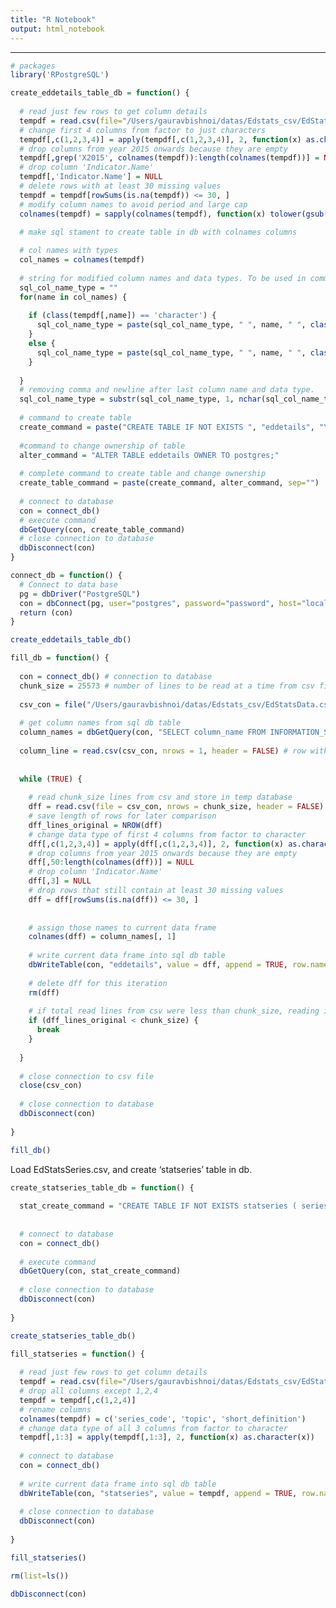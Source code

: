 ```yaml
---
title: "R Notebook"
output: html_notebook
---
```



---

```r
# packages
library('RPostgreSQL')
```



```r
create_eddetails_table_db = function() {
  
  # read just few rows to get column details
  tempdf = read.csv(file="/Users/gauravbishnoi/datas/Edstats_csv/EdStatsData.csv", nrows = 10)
  # change first 4 columns from factor to just characters
  tempdf[,c(1,2,3,4)] = apply(tempdf[,c(1,2,3,4)], 2, function(x) as.character(x))
  # drop columns from year 2015 onwards because they are empty
  tempdf[,grep('X2015', colnames(tempdf)):length(colnames(tempdf))] = NULL
  # drop column 'Indicator.Name'
  tempdf[,'Indicator.Name'] = NULL
  # delete rows with at least 30 missing values
  tempdf = tempdf[rowSums(is.na(tempdf)) <= 30, ]
  # modify column names to avoid period and large cap
  colnames(tempdf) = sapply(colnames(tempdf), function(x) tolower(gsub("\\.", "_", x)), USE.NAMES = FALSE)
  
  # make sql stament to create table in db with colnames columns

  # col names with types
  col_names = colnames(tempdf)
  
  # string for modified column names and data types. To be used in command to create table.
  sql_col_name_type = ""
  for(name in col_names) {
    
    if (class(tempdf[,name]) == 'character') {
      sql_col_name_type = paste(sql_col_name_type, " ", name, " ", class(tempdf[,name]), " varying,", "\n", sep="")
    }
    else {
      sql_col_name_type = paste(sql_col_name_type, " ", name, " ", class(tempdf[,name]), ",", "\n", sep="")
    }
    
  }
  # removing comma and newline after last column name and data type.
  sql_col_name_type = substr(sql_col_name_type, 1, nchar(sql_col_name_type)-2) 
  
  # command to create table
  create_command = paste("CREATE TABLE IF NOT EXISTS ", "eddetails", "\n(\n", sql_col_name_type, "\n)\nWITH (\nOIDS = FALSE\n);\n", sep="")
  
  #command to change ownership of table
  alter_command = "ALTER TABLE eddetails OWNER TO postgres;"
  
  # complete command to create table and change ownership
  create_table_command = paste(create_command, alter_command, sep="")
  
  # connect to database
  con = connect_db()
  # execute command 
  dbGetQuery(con, create_table_command)
  # close connection to database
  dbDisconnect(con)
}

```

```r
connect_db = function() {
  # Connect to data base
  pg = dbDriver("PostgreSQL")
  con = dbConnect(pg, user="postgres", password="password", host="localhost", port=5432, dbname="edstatsdb")
  return (con)
}
```


```r
create_eddetails_table_db()
```


```r
fill_db = function() {
  
  con = connect_db() # connection to database
  chunk_size = 25573 # number of lines to be read at a time from csv file
  
  csv_con = file("/Users/gauravbishnoi/datas/Edstats_csv/EdStatsData.csv", "r") # connection to csv file
  
  # get column names from sql db table
  column_names = dbGetQuery(con, "SELECT column_name FROM INFORMATION_SCHEMA.COLUMNS WHERE TABLE_NAME = 'eddetails';")
  
  column_line = read.csv(csv_con, nrows = 1, header = FALSE) # row with column details, now the file will be read from second row
  
  
  while (TRUE) {
    
    # read chunk_size lines from csv and store in temp database
    dff = read.csv(file = csv_con, nrows = chunk_size, header = FALSE)
    # save length of rows for later comparison
    dff_lines_original = NROW(dff)
    # change data type of first 4 columns from factor to character
    dff[,c(1,2,3,4)] = apply(dff[,c(1,2,3,4)], 2, function(x) as.character(x))
    # drop columns from year 2015 onwards because they are empty
    dff[,50:length(colnames(dff))] = NULL
    # drop column 'Indicator.Name'
    dff[,3] = NULL
    # drop rows that still contain at least 30 missing values
    dff = dff[rowSums(is.na(dff)) <= 30, ]
    
    
    # assign those names to current data frame
    colnames(dff) = column_names[, 1]
    
    # write current data frame into sql db table
    dbWriteTable(con, "eddetails", value = dff, append = TRUE, row.names = FALSE)
    
    # delete dff for this iteration
    rm(dff)
    
    # if total read lines from csv were less than chunk_size, reading is finished
    if (dff_lines_original < chunk_size) {
      break
    }
    
  }
  
  # close connection to csv file
  close(csv_con)
    
  # close connection to database
  dbDisconnect(con)
  
}
```

```r
fill_db()
```


Load EdStatsSeries.csv, and create 'statseries' table in db.
```r
create_statseries_table_db = function() {
  
  stat_create_command = "CREATE TABLE IF NOT EXISTS statseries ( series_code character varying, topic character varying, short_definition character varying ) WITH ( OIDS = FALSE ); ALTER TABLE statseries OWNER TO postgres;"
  
  
  # connect to database
  con = connect_db()
  
  # execute command 
  dbGetQuery(con, stat_create_command)
  
  # close connection to database
  dbDisconnect(con)
  
}
```

```r
create_statseries_table_db()
```

```r
fill_statseries = function() {
  
  # read just few rows to get column details
  tempdf = read.csv(file="/Users/gauravbishnoi/datas/Edstats_csv/EdStatsSeries.csv")
  # drop all columns except 1,2,4
  tempdf = tempdf[,c(1,2,4)]
  # rename columns
  colnames(tempdf) = c('series_code', 'topic', 'short_definition')
  # change data type of all 3 columns from factor to character
  tempdf[,1:3] = apply(tempdf[,1:3], 2, function(x) as.character(x))
  
  # connect to database
  con = connect_db()
  
  # write current data frame into sql db table
  dbWriteTable(con, "statseries", value = tempdf, append = TRUE, row.names = FALSE)
  
  # close connection to database
  dbDisconnect(con)
  
}
```

```r
fill_statseries()
```













```r
rm(list=ls())
```

```r
dbDisconnect(con)
```

